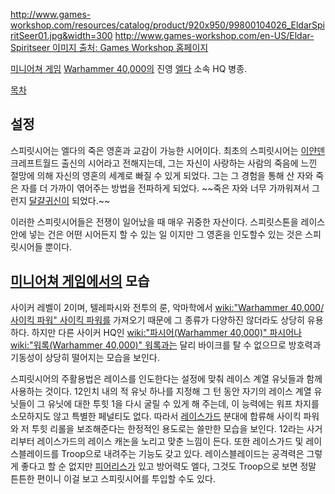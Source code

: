 {{{+1 '''Spiritseer''' }}}

http://www.games-workshop.com/resources/catalog/product/920x950/99800104026_EldarSpiritSeer01.jpg&width=300
[[http://www.games-workshop.com/en-US/Eldar-Spiritseer 이미지 출처: Games Workshop 홈페이지]]

[[미니어쳐 게임]] [[Warhammer 40,000]]의 진영 [[엘다]] 소속 HQ 병종.

[[목차]]

== 설정 ==
스피릿시어는 엘다의 죽은 영혼과 교감이 가능한 시어이다. 최초의 스피릿시어는 [[이얀덴]] 크레프트월드 출신의 시어라고 전해지는데, 그는 자신이 사랑하는 사람의 죽음에 느낀 절망에 의해 자신의 영혼의 세계로 빠질 수 있게 되었다. 그는 그 경험을 통해 산 자와 죽은 자를 더 가까이 엮어주는 방법을 전파하게 되었다. ~~죽은 자와 너무 가까워져서 그런지 [[달걀귀신]]이 되었다.~~

이러한 스피릿시어들은 전쟁이 일어났을 때 매우 귀중한 자산이다. 스피릿스톤을 레이스 안에 넣는 건은 어떤 시어든지 할 수 있는 일 이지만 그 영혼을 인도할수 있는 것은 스피릿시어들 뿐이다.

== [[미니어쳐 게임]]에서의 모습 ==
사이커 레벨이 2이며, 텔레파시와 전투의 룬, 악마학에서 [[wiki:"Warhammer 40,000/사이킥 파워" 사이킥 파워]]를 가져오기 때문에 그 종류가 다양하진 않더라도 상당히 유용하다. 하지만 다른 사이커 HQ인 [[wiki:"파시어(Warhammer 40,000)" 파시어]]나 [[wiki:"워록(Warhammer 40,000)" 워록]]과는 달리 바이크를 탈 수 없으므로 방호력과 기동성이 상당히 떨어지는 모습을 보인다. 

스피릿시어의 주활용법은 레이스를 인도한다는 설정에 맞춰 레이스 계열 유닛들과 함께 사용하는 것이다. 12인치 내의 적 유닛 하나를 지정해 그 턴 동안 자기의 레이스 계열 유닛들이 그 유닛에 대한 투힛 1을 다시 굴릴 수 있게 해 주는데, 이 능력에는 워프 차지를 소모하지도 않고 특별한 페널티도 없다. 따라서 [[레이스가드]] 분대에 합류해 사이킥 파워와 저 투힛 리롤을 보조해준다는 한정적인 용도로는 쓸만한 모습을 보인다. 12라는 사거리부터 레이스가드의 레이스 캐논을 노리고 맞춘 느낌이 든다.
또한 레이스가드 및 레이스블레이드를 Troop으로 내려주는 기능도 갖고 있다. 레이스블레이드는 공격력은 그렇게 좋다고 할 순 없지만 [[피어리스]]가 있고 방어력도 엘다, 그것도 Troop으로 보면 정말 튼튼한 편이니 이걸 보고 스피릿시어를 투입할 수도 있다.
